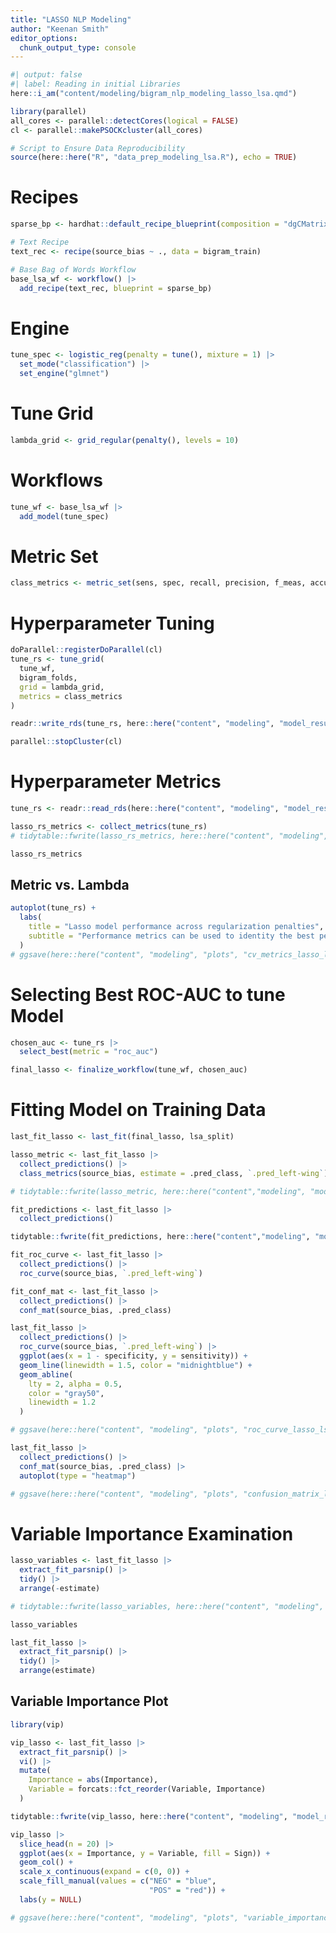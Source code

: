 ```yaml
---
title: "LASSO NLP Modeling"
author: "Keenan Smith"
editor_options: 
  chunk_output_type: console
---
```


```r
#| output: false
#| label: Reading in initial Libraries
here::i_am("content/modeling/bigram_nlp_modeling_lasso_lsa.qmd")

library(parallel)
all_cores <- parallel::detectCores(logical = FALSE)
cl <- parallel::makePSOCKcluster(all_cores)

# Script to Ensure Data Reproducibility
source(here::here("R", "data_prep_modeling_lsa.R"), echo = TRUE)
```

# Recipes

```r
sparse_bp <- hardhat::default_recipe_blueprint(composition = "dgCMatrix")

# Text Recipe
text_rec <- recipe(source_bias ~ ., data = bigram_train)

# Base Bag of Words Workflow
base_lsa_wf <- workflow() |>
  add_recipe(text_rec, blueprint = sparse_bp)
```

# Engine

```r
tune_spec <- logistic_reg(penalty = tune(), mixture = 1) |>
  set_mode("classification") |>
  set_engine("glmnet")
```

# Tune Grid

```r
lambda_grid <- grid_regular(penalty(), levels = 10)
```

# Workflows

```r
tune_wf <- base_lsa_wf |>
  add_model(tune_spec)
```

# Metric Set

```r
class_metrics <- metric_set(sens, spec, recall, precision, f_meas, accuracy, roc_auc, pr_auc)
```

# Hyperparameter Tuning

```r
doParallel::registerDoParallel(cl)
tune_rs <- tune_grid(
  tune_wf,
  bigram_folds,
  grid = lambda_grid,
  metrics = class_metrics
)

readr::write_rds(tune_rs, here::here("content", "modeling", "model_results", "tune_results_lasso_lsa.rds"), compress = "gz")

parallel::stopCluster(cl)
```


# Hyperparameter Metrics

```r
tune_rs <- readr::read_rds(here::here("content", "modeling", "model_results", "tune_results_lasso_lsa.rds"))

lasso_rs_metrics <- collect_metrics(tune_rs)
# tidytable::fwrite(lasso_rs_metrics, here::here("content", "modeling", "model_results", "lasso_rs_metrics_lsa_bigrams.csv"))

lasso_rs_metrics
```

## Metric vs. Lambda

```r
autoplot(tune_rs) +
  labs(
    title = "Lasso model performance across regularization penalties",
    subtitle = "Performance metrics can be used to identity the best penalty"
  )
# ggsave(here::here("content", "modeling", "plots", "cv_metrics_lasso_lsa.png"))
```

# Selecting Best ROC-AUC to tune Model

```r
chosen_auc <- tune_rs |>
  select_best(metric = "roc_auc")

final_lasso <- finalize_workflow(tune_wf, chosen_auc)
```

# Fitting Model on Training Data

```r
last_fit_lasso <- last_fit(final_lasso, lsa_split)

lasso_metric <- last_fit_lasso |>
  collect_predictions() |>
  class_metrics(source_bias, estimate = .pred_class, `.pred_left-wing`)

# tidytable::fwrite(lasso_metric, here::here("content","modeling", "model_results", "lasso_test_metrics_lsa.csv"))

fit_predictions <- last_fit_lasso |>
  collect_predictions()

tidytable::fwrite(fit_predictions, here::here("content","modeling", "model_results", "lasso_test_predictions_lsa.csv"))

fit_roc_curve <- last_fit_lasso |>
  collect_predictions() |>
  roc_curve(source_bias, `.pred_left-wing`)

fit_conf_mat <- last_fit_lasso |>
  collect_predictions() |>
  conf_mat(source_bias, .pred_class)

last_fit_lasso |>
  collect_predictions() |>
  roc_curve(source_bias, `.pred_left-wing`) |>
  ggplot(aes(x = 1 - specificity, y = sensitivity)) +
  geom_line(linewidth = 1.5, color = "midnightblue") +
  geom_abline(
    lty = 2, alpha = 0.5,
    color = "gray50",
    linewidth = 1.2
  )

# ggsave(here::here("content", "modeling", "plots", "roc_curve_lasso_lsa.png"))

last_fit_lasso |>
  collect_predictions() |>
  conf_mat(source_bias, .pred_class) |>
  autoplot(type = "heatmap")

# ggsave(here::here("content", "modeling", "plots", "confusion_matrix_lasso_lsa.png"))
```

# Variable Importance Examination

```r
lasso_variables <- last_fit_lasso |>
  extract_fit_parsnip() |>
  tidy() |>
  arrange(-estimate)

# tidytable::fwrite(lasso_variables, here::here("content", "modeling", "model_results", "lasso_variables_lsa.csv"))

lasso_variables
```

```r
last_fit_lasso |>
  extract_fit_parsnip() |>
  tidy() |>
  arrange(estimate)
```

## Variable Importance Plot

```r
library(vip)

vip_lasso <- last_fit_lasso |>
  extract_fit_parsnip() |>
  vi() |>
  mutate(
    Importance = abs(Importance),
    Variable = forcats::fct_reorder(Variable, Importance)
  )

tidytable::fwrite(vip_lasso, here::here("content", "modeling", "model_results", "lasso_variable_importance_lsa.csv"))

vip_lasso |>
  slice_head(n = 20) |>
  ggplot(aes(x = Importance, y = Variable, fill = Sign)) +
  geom_col() +
  scale_x_continuous(expand = c(0, 0)) +
  scale_fill_manual(values = c("NEG" = "blue",
                               "POS" = "red")) +
  labs(y = NULL)

# ggsave(here::here("content", "modeling", "plots", "variable_importance_plot_lasso_lsa.png"))
```
